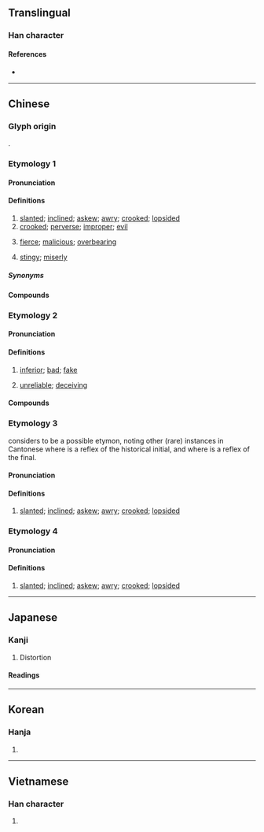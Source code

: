 {{character info}}
==Translingual==

===Han character===
{{Han char|rn=77|rad=止|as=05|sn=9|four=10101|canj=MFMYM|ids=⿱不正}}

====References====
* {{Han ref|kx=0576.120|dkj=16286|dj=0966.150|hdz=21441.130|uh=6B6A|ud=27498|bh=AC6E|bd=44142}}

----

==Chinese==

===Glyph origin===
{{Han etym}}
{{Han compound|不|正|ls=ic|t1=not|t2=straight; proper}}.

===Etymology 1===
{{zh-forms|alt=竵}}
{{rfe|zh}}

====Pronunciation====
{{zh-pron
|m=wāi
|ma=Zh-wai.ogg
|m-s=wai1
|dg=
|c=waai1
|c-t=vai2
|g=
|h=pfs=vâi;gd=vai1
|j=
|mb=
|md=
|mn=oai
|mn-t=uai1
|w=
|x=
|mc=y
|oc=y
|cat=a
}}

====Definitions====
{{zh-hanzi}}

# [[slanted]]; [[inclined]]; [[askew]]; [[awry]]; [[crooked]]; [[lopsided]]
# [[crooked]]; [[perverse]]; [[improper]]; [[evil]]
# {{lb|zh|Central Plains Mandarin|Lan-Yin Mandarin|Sichuan}} [[fierce]]; [[malicious]]; [[overbearing]]
# {{lb|zh|Hakka}} [[stingy]]; [[miserly]]

=====Synonyms=====
{{zh-dial|吝嗇}}

====Compounds====
{{zh-der|七扭八歪|喪聲歪氣|多歪多妒|側歪|一溜歪斜|七歪八扭|七歪八倒|口乖心歪|歪談亂道|歪廝纏|歪纏|病病歪歪|歪著|歪擺佈|歪打正著|歪斜|歪七扭八|皮賴歪派|歪歪扭扭|歪談亂講|禿歪剌|目瞪口歪|揣歪捏怪|東歪西倒|歪歪|歪門邪道|歪嘴喊人|歪主意|歪曲|歪話|歪風邪氣|歪風|歪詩|歪行貨|歪才|歪心邪意|歪剌骨|歪哥|東倒西歪|歪憋|歪派|晌午歪|迆邐歪斜|調歪|鼻塌嘴歪|邪門歪道|西歪東倒|上樑不正下樑歪|歪理}}

===Etymology 2===
{{zh-forms}}
{{rfe|zh}}

====Pronunciation====
{{zh-pron
|m-s=wai3
|cat=a
}}

====Definitions====
{{zh-hanzi}}

# {{lb|zh|Shanxi|Sichuan|dialectal Hakka}} [[inferior]]; [[bad]]; [[fake]]
# {{lb|zh|Sichuan}} [[unreliable]]; [[deceiving]]

====Compounds====
{{zh-der|歪歪兒貨|歪號|歪名}}

===Etymology 3===
{{zh-forms|alt=乜}}
{{zh-ref|Mai (2017)}} considers {{ltc-l|佊|id=1}} to be a possible etymon, noting other (rare) instances in Cantonese where {{IPAchar|/m/}} is a reflex of the historical {{ltc-l|幫}} initial, and where {{IPAchar|/ɛ/}} is a reflex of the {{ltc-l|支}} final.

====Pronunciation====
{{zh-pron
|c=me2
|c-t=mie2
|dial=n
|cat=a
}}

====Definitions====
{{zh-hanzi}}

# {{lb|zh|Cantonese}} [[slanted]]; [[inclined]]; [[askew]]; [[awry]]; [[crooked]]; [[lopsided]]

===Etymology 4===
{{zh-forms}}
{{rfe|zh}}

====Pronunciation====
{{zh-pron
|mn-t=cua2
|dial=n
|cat=a
}}

====Definitions====
{{zh-hanzi}}

# {{lb|zh|Teochew}} [[slanted]]; [[inclined]]; [[askew]]; [[awry]]; [[crooked]]; [[lopsided]]

{{zh-cat|Elementary}}

----

==Japanese==

===Kanji===
{{ja-kanji|grade=|rs=止05}}

# Distortion

====Readings====
{{ja-readings
|on=わい
|kun=ゆが-む, ひず-む
}}

----

==Korean==

===Hanja===
{{ko-hanja|hangeul=[[아]], [[왜]], [[외]]|eumhun=|rv=a, wae, oe|mr=a, wae, oe|y=, oy}}

# {{rfdef|ko|sort=止05}}

----

==Vietnamese==

===Han character===
{{vi-hantu|[[quay]], [[oa]], [[oai]]|rs=止05}}

# {{rfdef|vi|sort=止05}}